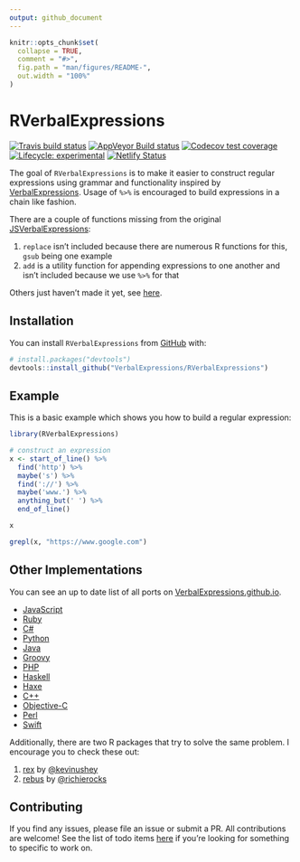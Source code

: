 ```yaml
---
output: github_document
---
```


<!-- README.md is generated from README.Rmd. Please edit that file -->

```r
knitr::opts_chunk$set(
  collapse = TRUE,
  comment = "#>",
  fig.path = "man/figures/README-",
  out.width = "100%"
)
```

# RVerbalExpressions

<!-- badges: start -->
[![Travis build status](https://travis-ci.org/VerbalExpressions/RVerbalExpressions.svg?branch=master)](https://travis-ci.org/VerbalExpressions/RVerbalExpressions)
[![AppVeyor Build status](https://ci.appveyor.com/api/projects/status/phr93q0rp7edf376?svg=true)](https://ci.appveyor.com/project/tyluRp/rverbalexpressions-4tt0n)
[![Codecov test coverage](https://codecov.io/gh/VerbalExpressions/RVerbalExpressions/branch/master/graph/badge.svg)](https://codecov.io/gh/VerbalExpressions/RVerbalExpressions?branch=master)
[![Lifecycle: experimental](https://img.shields.io/badge/lifecycle-experimental-orange.svg)](https://www.tidyverse.org/lifecycle/#experimental)
[![Netlify Status](https://api.netlify.com/api/v1/badges/e49a67b8-17c9-40ba-9e53-3f9d83590e87/deploy-status)](https://app.netlify.com/sites/rverbalexpressions/deploys)
<!-- badges: end -->

The goal of `RVerbalExpressions` is to make it easier to construct regular expressions using grammar and functionality inspired by [VerbalExpressions](https://github.com/VerbalExpressions). Usage of `%>%` is encouraged to build expressions in a chain like fashion.

There are a couple of functions missing from the original [JSVerbalExpressions](https://github.com/VerbalExpressions/JSVerbalExpressions):

1. `replace` isn't included because there are numerous R functions for this, `gsub` being one example
2. `add` is a utility function for appending expressions to one another and isn't included because we use `%>%` for that

Others just haven't made it yet, see [here](.github/CONTRIBUTING.md).

## Installation

You can install `RVerbalExpressions` from [GitHub](https://github.com/) with:

``` r
# install.packages("devtools")
devtools::install_github("VerbalExpressions/RVerbalExpressions")
```

## Example

This is a basic example which shows you how to build a regular expression:

```r
library(RVerbalExpressions)

# construct an expression
x <- start_of_line() %>% 
  find('http') %>% 
  maybe('s') %>% 
  find('://') %>% 
  maybe('www.') %>% 
  anything_but(' ') %>% 
  end_of_line()

x

grepl(x, "https://www.google.com")
```

## Other Implementations

You can see an up to date list of all ports on [VerbalExpressions.github.io](https://VerbalExpressions.github.io).

- [JavaScript](https://github.com/VerbalExpressions/JSVerbalExpressions)
- [Ruby](https://github.com/ryan-endacott/verbal_expressions)
- [C#](https://github.com/VerbalExpressions/CSharpVerbalExpressions)
- [Python](https://github.com/VerbalExpressions/PythonVerbalExpressions)
- [Java](https://github.com/VerbalExpressions/JavaVerbalExpressions)
- [Groovy](https://github.com/VerbalExpressions/GroovyVerbalExpressions)
- [PHP](https://github.com/VerbalExpressions/PHPVerbalExpressions)
- [Haskell](https://github.com/VerbalExpressions/HaskellVerbalExpressions)
- [Haxe](https://github.com/VerbalExpressions/HaxeVerbalExpressions)
- [C++](https://github.com/VerbalExpressions/CppVerbalExpressions)
- [Objective-C](https://github.com/VerbalExpressions/ObjectiveCVerbalExpressions)
- [Perl](https://github.com/VerbalExpressions/PerlVerbalExpressions)
- [Swift](https://github.com/VerbalExpressions/SwiftVerbalExpressions)

Additionally, there are two R packages that try to solve the same problem. I encourage you to check these out:

1. [rex](https://github.com/kevinushey/rex) by [\@kevinushey](https://twitter.com/kevin_ushey)
2. [rebus](https://github.com/richierocks/rebus) by [\@richierocks](https://twitter.com/richierocks?lang=en)

## Contributing

If you find any issues, please file an issue or submit a PR. All contributions are welcome! See the list of todo items [here](.github/CONTRIBUTING.md) if you're looking for something to specific to work on.
